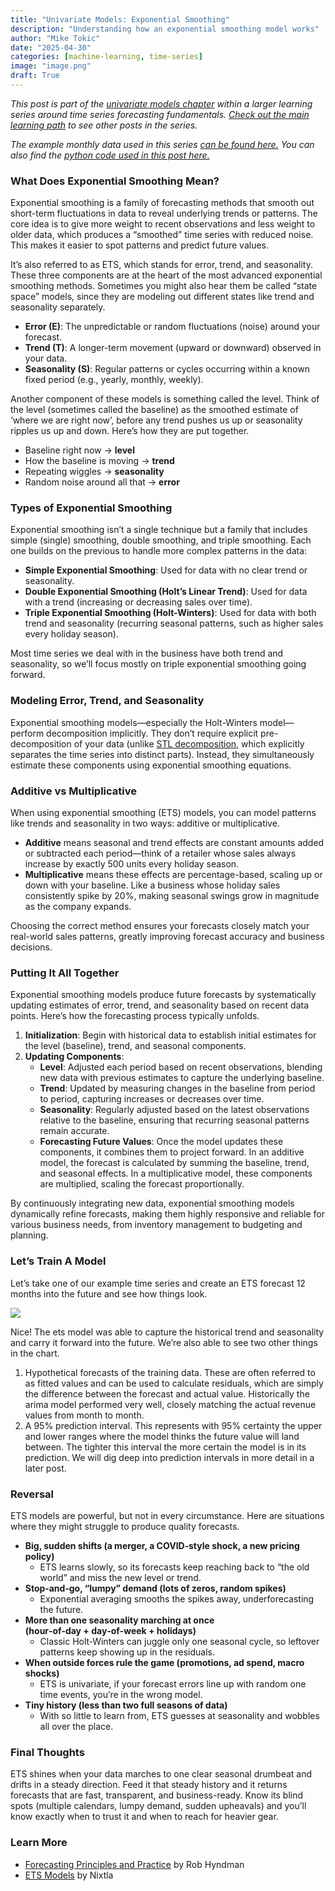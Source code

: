 ```yaml
---
title: "Univariate Models: Exponential Smoothing"
description: "Understanding how an exponential smoothing model works"
author: "Mike Tokic"
date: "2025-04-30"
categories: [machine-learning, time-series]
image: "image.png"
draft: True
---
```


*This post is part of the [univariate models chapter](https://mftokic.github.io/posts/2025-03-24-ts-fundamentals-univariate-models/) within a larger learning series around time series forecasting fundamentals. [Check out the main learning path](https://mftokic.github.io/posts/2024-09-25-ts-fundamentals/) to see other posts in the series.* 

*The example monthly data used in this series [can be found here.](https://github.com/mftokic/mftokic.github.io/blob/main/posts/2024-10-02-ts-fundamentals-whats-a-time-series/example_ts_data.csv) You can also find the [python code used in this post here.](https://github.com/mftokic/mftokic.github.io/blob/main/notebooks/2025-04-10-ts-fundamentals-univariate-arima.ipynb)*

### What Does Exponential Smoothing Mean? 

Exponential smoothing is a family of forecasting methods that smooth out short-term fluctuations in data to reveal underlying trends or patterns. The core idea is to give more weight to recent observations and less weight to older data, which produces a “smoothed” time series with reduced noise​. This makes it easier to spot patterns and predict future values. 

It's also referred to as ETS, which stands for error, trend, and seasonality. These three components are at the heart of the most advanced exponential smoothing methods. Sometimes you might also hear them be called "state space" models, since they are modeling out different states like trend and seasonality separately. 

- **Error (E)**: The unpredictable or random fluctuations (noise) around your forecast.
- **Trend (T)**: A longer-term movement (upward or downward) observed in your data.
- **Seasonality (S)**: Regular patterns or cycles occurring within a known fixed period (e.g., yearly, monthly, weekly).

Another component of these models is something called the level. Think of the level (sometimes called the baseline) as the smoothed estimate of ‘where we are right now’, before any trend pushes us up or seasonality ripples us up and down. Here's how they are put together. 

- Baseline right now → **level**
- How the baseline is moving → **trend**
- Repeating wiggles → **seasonality**
- Random noise around all that → **error**

### Types of Exponential Smoothing

Exponential smoothing isn’t a single technique but a family that includes simple (single) smoothing, double smoothing, and triple smoothing. Each one builds on the previous to handle more complex patterns in the data:

- **Simple Exponential Smoothing**: Used for data with no clear trend or seasonality.
- **Double Exponential Smoothing (Holt’s Linear Trend)**: Used for data with a trend (increasing or decreasing sales over time).
- **Triple Exponential Smoothing (Holt-Winters)**: Used for data with both trend and seasonality (recurring seasonal patterns, such as higher sales every holiday season).

Most time series we deal with in the business have both trend and seasonality, so we'll focus mostly on triple exponential smoothing going forward. 

### Modeling Error, Trend, and Seasonality

Exponential smoothing models—especially the Holt-Winters model—perform decomposition implicitly. They don't require explicit pre-decomposition of your data (unlike [STL decomposition](https://mftokic.github.io/posts/2024-11-06-ts-fundamentals-decomposition/), which explicitly separates the time series into distinct parts). Instead, they simultaneously estimate these components using exponential smoothing equations.

### Additive vs Multiplicative

When using exponential smoothing (ETS) models, you can model patterns like trends and seasonality in two ways: additive or multiplicative.

- **Additive** means seasonal and trend effects are constant amounts added or subtracted each period—think of a retailer whose sales always increase by exactly 500 units every holiday season.
- **Multiplicative** means these effects are percentage-based, scaling up or down with your baseline. Like a business whose holiday sales consistently spike by 20%, making seasonal swings grow in magnitude as the company expands.

Choosing the correct method ensures your forecasts closely match your real-world sales patterns, greatly improving forecast accuracy and business decisions.

### Putting It All Together

Exponential smoothing models produce future forecasts by systematically updating estimates of error, trend, and seasonality based on recent data points. Here’s how the forecasting process typically unfolds.

1. **Initialization**: Begin with historical data to establish initial estimates for the level (baseline), trend, and seasonal components.
2. **Updating Components**:
    - **Level**: Adjusted each period based on recent observations, blending new data with previous estimates to capture the underlying baseline.
    - **Trend**: Updated by measuring changes in the baseline from period to period, capturing increases or decreases over time.
    - **Seasonality**: Regularly adjusted based on the latest observations relative to the baseline, ensuring that recurring seasonal patterns remain accurate.
    - **Forecasting Future Values**: Once the model updates these components, it combines them to project forward. In an additive model, the forecast is calculated by summing the baseline, trend, and seasonal effects. In a multiplicative model, these components are multiplied, scaling the forecast proportionally.

By continuously integrating new data, exponential smoothing models dynamically refine forecasts, making them highly responsive and reliable for various business needs, from inventory management to budgeting and planning.

### Let's Train A Model 

Let's take one of our example time series and create an ETS forecast 12 months into the future and see how things look.

![](./chart1.png)

Nice! The ets model was able to capture the historical trend and seasonality and carry it forward into the future. We're also able to see two other things in the chart. 

1. Hypothetical forecasts of the training data. These are often referred to as fitted values and can be used to calculate residuals, which are simply the difference between the forecast and actual value. Historically the arima model performed very well, closely matching the actual revenue values from month to month. 
2. A 95% prediction interval. This represents with 95% certainty the upper and lower ranges where the model thinks the future value will land between. The tighter this interval the more certain the model is in its prediction. We will dig deep into prediction intervals in more detail in a later post. 

### Reversal 

ETS models are powerful, but not in every circumstance. Here are situations where they might struggle to produce quality forecasts. 

- **Big, sudden shifts (a merger, a COVID‑style shock, a new pricing policy)**
    - ETS learns slowly, so its forecasts keep reaching back to “the old world” and miss the new level or trend.
- **Stop‑and‑go, “lumpy” demand (lots of zeros, random spikes)**
    - Exponential averaging smooths the spikes away, underforecasting the future.
- **More than one seasonality marching at once (hour‑of‑day + day‑of‑week + holidays)**
    - Classic Holt‑Winters can juggle only one seasonal cycle, so leftover patterns keep showing up in the residuals.
- **When outside forces rule the game (promotions, ad spend, macro shocks)**
    - ETS is univariate, if your forecast errors line up with random one time events, you’re in the wrong model.
- **Tiny history (less than two full seasons of data)**
    - With so little to learn from, ETS guesses at seasonality and wobbles all over the place.

### Final Thoughts 

ETS shines when your data marches to one clear seasonal drumbeat and drifts in a steady direction. Feed it that steady history and it returns forecasts that are fast, transparent, and business-ready. Know its blind spots (multiple calendars, lumpy demand, sudden upheavals) and you’ll know exactly when to trust it and when to reach for heavier gear.

### Learn More

- [Forecasting Principles and Practice](https://otexts.com/fpp3/expsmooth.html) by Rob Hyndman
- [ETS Models](https://nixtlaverse.nixtla.io/statsforecast/docs/models/autoets.html) by Nixtla
